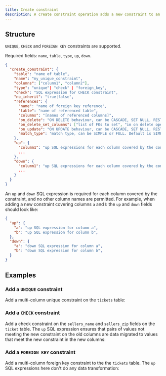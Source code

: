 ```yaml
---
title: Create constraint
description: A create constraint operation adds a new constraint to an existing table.
---
```


## Structure

`UNIQUE`, `CHECK` and `FOREIGN KEY` constraints are supported.

Required fields: `name`, `table`, `type`, `up`, `down`.

```json
{
  "create_constraint": {
    "table": "name of table",
    "name": "my_unique_constraint",
    "columns": ["column1", "column2"],
    "type": "unique"| "check" | "foreign_key",
    "check": "SQL expression for CHECK constraint",
    "no_inherit": "true|false",
    "references": {
      "name": "name of foreign key reference",
      "table": "name of referenced table",
      "columns": "[names of referenced columns]",
      "on_delete": "ON DELETE behaviour, can be CASCADE, SET NULL, RESTRICT, or NO ACTION. Default is NO ACTION",
      "on_delete_set_columns": ["list of FKs to set", "in on delete operation on SET NULL or SET DEFAULT"],
      "on_update": "ON UPDATE behaviour, can be CASCADE, SET NULL, RESTRICT, or NO ACTION. Default is NO ACTION",
      "match_type": "match type, can be SIMPLE or FULL. Default is SIMPLE"
    },
    "up": {
      "column1": "up SQL expressions for each column covered by the constraint",
      ...
    },
    "down": {
      "column1": "up SQL expressions for each column covered by the constraint",
      ...
    }
  }
}
```

An `up` and `down` SQL expression is required for each column covered by the constraint, and no other column names are permitted. For example, when adding a new constraint covering columns `a` and `b` the `up` and `down` fields should look like:

```json
{
  "up": {
    "a": "up SQL expression for column a",
    "b": "up SQL expression for column b",
  },
  "down": {
    "a": "down SQL expression for column a",
    "b": "down SQL expression for column b",
  }
}
```

## Examples

### Add a `UNIQUE` constraint

Add a multi-column unique constraint on the `tickets` table:

<ExampleSnippet example="44_add_table_unique_constraint.json" language="json" />

### Add a `CHECK` constraint

Add a check constraint on the `sellers_name` and `sellers_zip` fields on the `ticket` table. The `up` SQL expression ensures that pairs of values not meeting the new constraint on the old columns are data migrated to values that meet the new constraint in the new columns:

<ExampleSnippet example="45_add_table_check_constraint.json" language="json" />

### Add a `FOREIGN KEY` constraint

Add a multi-column foreign key constraint to the the `tickets` table. The `up` SQL expressions here don't do any data transformation:

<ExampleSnippet
  example="47_add_table_foreign_key_constraint.json"
  language="json"
/>
